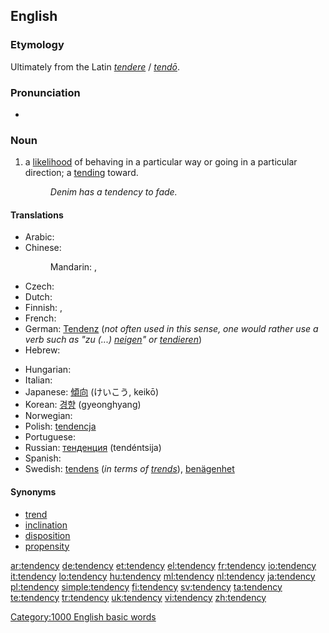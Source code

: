 ==English==

===Etymology===
Ultimately from the Latin ''[[tendere]]'' / ''[[tendo#Latin|tendō]]''.

===Pronunciation===
* {{audio|en-us-tendency.ogg|Audio (US)}}

===Noun===
{{en-noun|tendenc|ies}}

# a [[likelihood]] of behaving in a particular way or going in a particular direction; a [[tending]] toward.
#: ''Denim has a tendency to fade.''

====Translations====
{{trans-top|likelihood of behaving in a particular way}}
* Arabic: {{Arab|[[ميل]]}} {{unicode|(méil)}}
* Chinese:
*: Mandarin: {{t|zh|趨勢|sc=Hani}}, {{t|zh|趋势|tr=qūshì|sc=Hani}}
* Czech: {{t-|cs|sklon|m}}
* Dutch: {{t-|nl|neiging|f}}
* Finnish: {{t+|fi|taipumus}}, {{t+|fi|suunta}}
* French: {{t+|fr|tendance|f}}
* German: [[Tendenz]] {{f}} (''not often used in this sense, one would rather use a verb such as "zu (...) [[neigen]]" or [[tendieren]]'')
* Hebrew: {{t-|he|נטיה|f|tr=netiya}}
{{trans-mid}}
* Hungarian: {{t+|hu|irány}}
* Italian: {{t+|it|tendenza|f}}
* Japanese: [[傾向]] (けいこう, keikō)
* Korean: [[경향]] (gyeonghyang)
* Norwegian: {{t+|no|tendens|m}}
* Polish: [[tendencja]] {{f}}
* Portuguese: {{t+|pt|tendência|f}}
* Russian: [[тенденция]] (tendéntsija) {{f}}
* Spanish: {{t+|es|tendencia|f}}
* Swedish: [[tendens]] (''in terms of [[trends]]''), [[benägenhet]]
{{trans-bottom}}

====Synonyms====
* [[trend]]
* [[inclination]]
* [[disposition]]
* [[propensity]]

[[Category:1000 English basic words]]

[[ar:tendency]]
[[de:tendency]]
[[et:tendency]]
[[el:tendency]]
[[fr:tendency]]
[[io:tendency]]
[[it:tendency]]
[[lo:tendency]]
[[hu:tendency]]
[[ml:tendency]]
[[nl:tendency]]
[[ja:tendency]]
[[pl:tendency]]
[[simple:tendency]]
[[fi:tendency]]
[[sv:tendency]]
[[ta:tendency]]
[[te:tendency]]
[[tr:tendency]]
[[uk:tendency]]
[[vi:tendency]]
[[zh:tendency]]